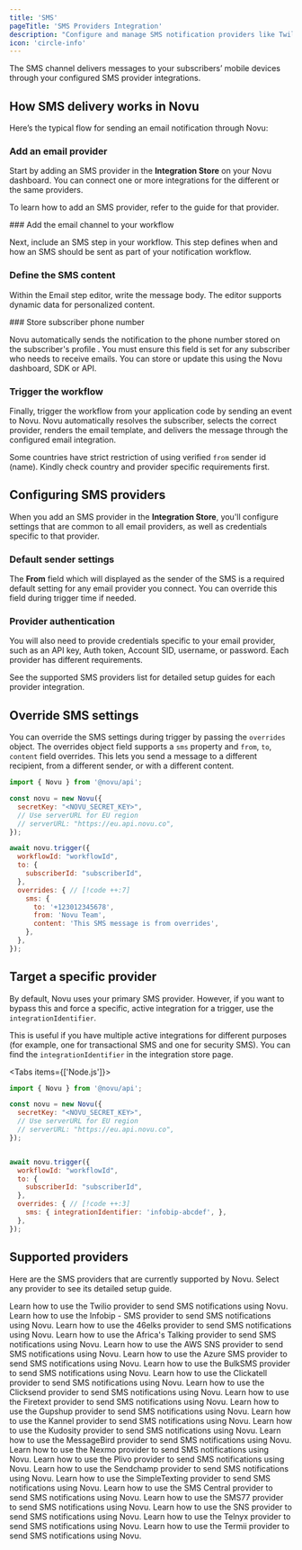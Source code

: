 ```yaml
---
title: 'SMS'
pageTitle: 'SMS Providers Integration'
description: "Configure and manage SMS notification providers like Twilio, Nexmo, and others with Novu's notification infrastructure."
icon: 'circle-info'
---
```


The SMS channel delivers messages to your subscribers’ mobile devices through your configured SMS provider integrations.

## How SMS delivery works in Novu

Here’s the typical flow for sending an email notification through Novu:

<Steps> 
<Step> 

### Add an email provider

Start by adding an SMS provider in the **Integration Store** on your Novu dashboard. You can connect one or more integrations for the different or the same providers.

To learn how to add an SMS provider, refer to the guide for that provider.

</Step>
<Step> 
### Add the email channel to your workflow

Next, include an SMS step in your workflow. This step defines when and how an SMS should be sent as part of your notification workflow.
</Step>
<Step> 
### Define the SMS content

Within the Email step editor, write the message body. The editor supports dynamic data for personalized content.

</Step>
<Step> 
### Store subscriber phone number

Novu automatically sends the notification to the phone number stored on the subscriber's profile . You must ensure this field is set for any subscriber who needs to receive emails. You can store or update this using the Novu dashboard, SDK or API.
</Step>
<Step>
### Trigger the workflow

Finally, trigger the workflow from your application code by sending an event to Novu.
Novu automatically resolves the subscriber, selects the correct provider, renders the email template, and delivers the message through the configured email integration.
</Step>
</Steps>

<Callout type="info">Some countries have strict restriction of using verified `from` sender id (name). Kindly check country and provider specific requirements first.</Callout>


## Configuring SMS providers

When you add an SMS provider in the **Integration Store**, you'll configure settings that are common to all email providers, as well as credentials specific to that provider.

### Default sender settings

The **From** field which will displayed as the sender of the SMS is a required default setting for any email provider you connect. You can override this field during trigger time if needed.

### Provider authentication

You will also need to provide credentials specific to your email provider, such as an API key, Auth token, Account SID, username, or password. Each provider has different requirements.

<Callout type="info"> See the supported SMS providers list for detailed setup guides for each provider integration.</Callout>


## Override SMS settings

You can override the SMS settings during trigger by passing the `overrides` object. The overrides object field supports a `sms` property and `from`, `to`, `content` field overrides. This lets you send a message to a different recipient, from a different sender, or with a different content.

```javascript
import { Novu } from '@novu/api';  

const novu = new Novu({
  secretKey: "<NOVU_SECRET_KEY>",
  // Use serverURL for EU region
  // serverURL: "https://eu.api.novu.co",
});

await novu.trigger({ 
  workflowId: "workflowId",
  to: {
    subscriberId: "subscriberId",
  },
  overrides: { // [!code ++:7]
    sms: {
      to: '+123012345678',
      from: 'Novu Team',
      content: 'This SMS message is from overrides',
    },
  },
});
```

## Target a specific provider

By default, Novu uses your primary SMS provider. However, if you want to bypass this and force a specific, active integration for a trigger, use the `integrationIdentifier`.

This is useful if you have multiple active integrations for different purposes (for example, one for transactional SMS and one for security SMS). You can find the `integrationIdentifier` in the integration store page.

<Tabs items={['Node.js']}>
<Tab value="Node.js">
```javascript
import { Novu } from '@novu/api';  

const novu = new Novu({
  secretKey: "<NOVU_SECRET_KEY>",
  // Use serverURL for EU region
  // serverURL: "https://eu.api.novu.co",
});


await novu.trigger({
  workflowId: "workflowId",
  to: {
    subscriberId: "subscriberId",
  },
  overrides: { // [!code ++:3]
    sms: { integrationIdentifier: 'infobip-abcdef', },
  },
});

```
</Tab>
</Tabs>

## Supported providers


Here are the SMS providers that are currently supported by Novu. Select any provider to see its detailed setup guide.

<Cards>
<Card title="Twilio" href="/platform/integrations/sms/twilio"> Learn how to use the Twilio provider to send SMS notifications using Novu.</Card>
<Card title="Infobip - SMS" href="/platform/integrations/sms/infobip"> Learn how to use the Infobip - SMS provider to send SMS notifications using Novu.</Card>
<Card title="46elks" href="/platform/integrations/sms/46elks"> Learn how to use the 46elks provider to send SMS notifications using Novu.</Card>
<Card title="Africa's Talking" href="/platform/integrations/sms/africas-talking"> Learn how to use the Africa's Talking provider to send SMS notifications using Novu.</Card>
<Card title="AWS SNS" href="/platform/integrations/sms/aws-sns"> Learn how to use the AWS SNS provider to send SMS notifications using Novu.</Card>
<Card title="Azure SMS" href="/platform/integrations/sms/azure-sms"> Learn how to use the Azure SMS provider to send SMS notifications using Novu.</Card>
<Card title="BulkSMS" href="/platform/integrations/sms/bulksms"> Learn how to use the BulkSMS provider to send SMS notifications using Novu.</Card>
<Card title="Clickatell" href="/platform/integrations/sms/clickatell"> Learn how to use the Clickatell provider to send SMS notifications using Novu.</Card>
<Card title="Clicksend" href="/platform/integrations/sms/clicksend"> Learn how to use the Clicksend provider to send SMS notifications using Novu.</Card>
<Card title="Firetext" href="/platform/integrations/sms/firetext"> Learn how to use the Firetext provider to send SMS notifications using Novu.</Card>
<Card title="Gupshup" href="/platform/integrations/sms/gupshup"> Learn how to use the Gupshup provider to send SMS notifications using Novu.</Card>
<Card title="Kannel" href="/platform/integrations/sms/kannel"> Learn how to use the Kannel provider to send SMS notifications using Novu.</Card>
<Card title="Kudosity" href="/platform/integrations/sms/kudosity"> Learn how to use the Kudosity provider to send SMS notifications using Novu.</Card>
<Card title="MessageBird" href="/platform/integrations/sms/messagebird"> Learn how to use the MessageBird provider to send SMS notifications using Novu.</Card>
<Card title="Nexmo" href="/platform/integrations/sms/nexmo"> Learn how to use the Nexmo provider to send SMS notifications using Novu.</Card>
<Card title="Plivo" href="/platform/integrations/sms/plivo"> Learn how to use the Plivo provider to send SMS notifications using Novu.</Card>
<Card title="Sendchamp" href="/platform/integrations/sms/sendchamp"> Learn how to use the Sendchamp provider to send SMS notifications using Novu.</Card>
<Card title="SimpleTexting" href="/platform/integrations/sms/simpletexting"> Learn how to use the SimpleTexting provider to send SMS notifications using Novu.</Card>
<Card title="SMS Central" href="/platform/integrations/sms/sms-central"> Learn how to use the SMS Central provider to send SMS notifications using Novu.</Card>
<Card title="SMS77" href="/platform/integrations/sms/sms77"> Learn how to use the SMS77 provider to send SMS notifications using Novu.</Card>
<Card title="SNS" href="/platform/integrations/sms/sns"> Learn how to use the SNS provider to send SMS notifications using Novu.</Card>
<Card title="Telnyx" href="/platform/integrations/sms/telnyx"> Learn how to use the Telnyx provider to send SMS notifications using Novu.</Card>
<Card title="Termii" href="/platform/integrations/sms/termii"> Learn how to use the Termii provider to send SMS notifications using Novu.</Card> 
</Cards>
